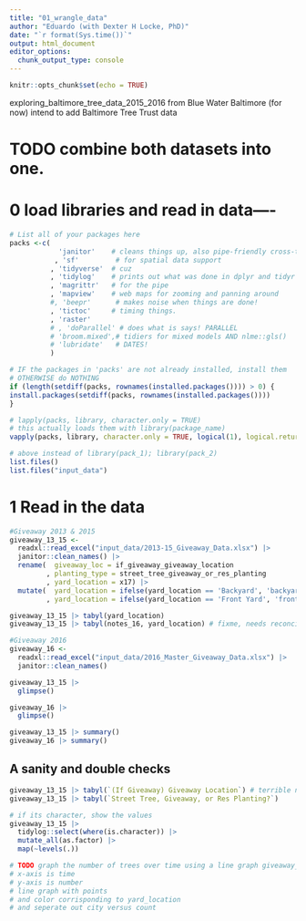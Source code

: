 ```yaml
---
title: "01_wrangle_data"
author: "Eduardo (with Dexter H Locke, PhD)"
date: "`r format(Sys.time())`"
output: html_document
editor_options: 
  chunk_output_type: console
---
```


```r
knitr::opts_chunk$set(echo = TRUE)
```


exploring_baltimore_tree_data_2015_2016 from Blue Water Baltimore (for now) intend to add Baltimore Tree Trust data


# TODO combine both datasets into one.

# 0 load libraries and read in data----
```r
# List all of your packages here
packs <-c(
            'janitor'    # cleans things up, also pipe-friendly cross-tabulations
           , 'sf'         # for spatial data support
          , 'tidyverse'  # cuz
          , 'tidylog'    # prints out what was done in dplyr and tidyr
          , 'magrittr'   # for the pipe
          , 'mapview'    # web maps for zooming and panning around
          #, 'beepr'      # makes noise when things are done!
          , 'tictoc'     # timing things.
          , 'raster'
          # , 'doParallel' # does what is says! PARALLEL
          # 'broom.mixed',# tidiers for mixed models AND nlme::gls()
          # 'lubridate'   # DATES!
          )  

# IF the packages in 'packs' are not already installed, install them
# OTHERWISE do NOTHING
if (length(setdiff(packs, rownames(installed.packages()))) > 0) {
install.packages(setdiff(packs, rownames(installed.packages())))
}

# lapply(packs, library, character.only = TRUE)
# this actually loads them with library(package_name)
vapply(packs, library, character.only = TRUE, logical(1), logical.return = TRUE, quietly = TRUE)

# above instead of library(pack_1); library(pack_2)
list.files()
list.files("input_data")
```


# 1 Read in the data
```r
#Giveaway 2013 & 2015
giveaway_13_15 <- 
  readxl::read_excel("input_data/2013-15_Giveaway_Data.xlsx") |> 
  janitor::clean_names() |> 
  rename(  giveaway_loc = if_giveaway_giveaway_location
         , planting_type = street_tree_giveaway_or_res_planting
         , yard_location = x17) |> 
  mutate(  yard_location = ifelse(yard_location == 'Backyard', 'backyard', yard_location)
         , yard_location = ifelse(yard_location == 'Front Yard', 'front yard', yard_location))

giveaway_13_15 |> tabyl(yard_location)
giveaway_13_15 |> tabyl(notes_16, yard_location) # fixme, needs reconciliation

#Giveaway 2016
giveaway_16 <- 
  readxl::read_excel("input_data/2016_Master_Giveaway_Data.xlsx") |> 
  janitor::clean_names()

giveaway_13_15 |> 
  glimpse()

giveaway_16 |> 
  glimpse()

giveaway_13_15 |> summary()
giveaway_16 |> summary()

```


## A sanity and double checks
```r

giveaway_13_15 |> tabyl(`(If Giveaway) Giveaway Location`) # terrible names
giveaway_13_15 |> tabyl(`Street Tree, Giveaway, or Res Planting?`)

# if its character, show the values
giveaway_13_15 |>
  tidylog::select(where(is.character)) |>
  mutate_all(as.factor) |>
  map(~levels(.))

# TODO graph the number of trees over time using a line graph giveaway_13_15
# x-axis is time
# y-axis is number
# line graph with points
# and color corrisponding to yard_location
# and seperate out city versus count


```




